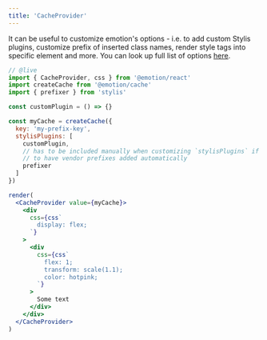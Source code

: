 ```yaml
---
title: 'CacheProvider'
---
```


It can be useful to customize emotion's options - i.e. to add custom Stylis plugins, customize prefix of inserted class names, render style tags into specific element and more. You can look up full list of options [here](/packages/cache#options).

```jsx
// @live
import { CacheProvider, css } from '@emotion/react'
import createCache from '@emotion/cache'
import { prefixer } from 'stylis'

const customPlugin = () => {}

const myCache = createCache({
  key: 'my-prefix-key',
  stylisPlugins: [
    customPlugin,
    // has to be included manually when customizing `stylisPlugins` if you want
    // to have vendor prefixes added automatically
    prefixer
  ]
})

render(
  <CacheProvider value={myCache}>
    <div
      css={css`
        display: flex;
      `}
    >
      <div
        css={css`
          flex: 1;
          transform: scale(1.1);
          color: hotpink;
        `}
      >
        Some text
      </div>
    </div>
  </CacheProvider>
)
```
